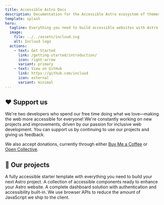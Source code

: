 ```yaml
---
title: Accessible Astro Docs
description: Documentation for the Accessible Astro ecosystem of themes and components.
template: splash
hero:
  tagline: Everything you need to build accessible websites with Astro
  image:
    file: ../../assets/incluud.svg
    alt: Incluud logo
  actions:
    - text: Get Started
      link: /getting-started/introduction/
      icon: right-arrow
      variant: primary
    - text: View on GitHub
      link: https://github.com/incluud
      icon: external
      variant: minimal
---
```



## ❤️ Support us

We're two developers who spend our free time doing what we love—making the web more accessible for everyone! We're constantly working on new projects and improvements, driven by our passion for inclusive web development. You can support us by continuing to use our projects and giving us feedback.

We also accept donations, currently through either [Buy Me a Coffee](https://www.buymeacoffee.com/markteekman) or [Open Collective](https://opencollective.com/incluud).

## 🚀 Our projects

<CardGrid stagger>
  <Card
    title="Accessible Astro Starter"
    icon="rocket"
  >
    A fully accessible starter template with everything you need to build your
    next Astro project.
  </Card>
  <Card
    title="Accessible Components"
    icon="puzzle"
  >
    A collection of accessible components ready to enhance your Astro website.
  </Card>
  <Card
    title="Accessible Dashboard"
    icon="setting"
  >
    A complete dashboard solution with authentication and accessibility
    built-in.
  </Card>
  <Card
    title="Utilizing Browser APIs"
    icon="seti:html"
  >
    We use browser APIs to reduce the amount of JavaScript we ship to the client.
  </Card>
</CardGrid>

